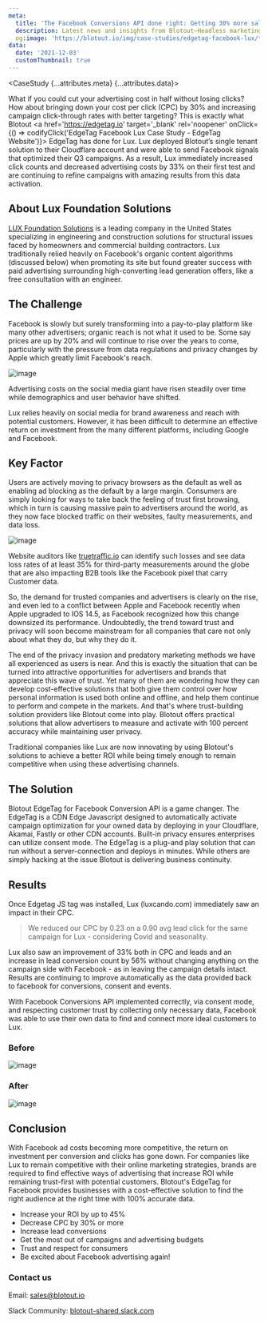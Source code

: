 ```yaml
---
meta:
  title: 'The Facebook Conversions API done right: Getting 30% more sales per dollar spent with Blotout Edgetag | Blotout'
  description: Latest news and insights from Blotout—Headless marketing for the post-cookie era.
  og:image: 'https://blotout.io/img/case-studies/edgetag-facebook-lux/thumbnail.png'
data:
  date: '2021-12-03'
  customThumbnail: true
---
```




<CaseStudy {...attributes.meta} {...attributes.data}>

What if you could cut your advertising cost in half without losing clicks? How about bringing down your cost per click (CPC) by 30% and increasing campaign click-through rates with better targeting? This is exactly what Blotout <a href='https://edgetag.io' target='_blank' rel='noopener' onClick={() => codifyClick('EdgeTag Facebook Lux Case Study - EdgeTag Website')}> EdgeTag</a> has done for Lux. Lux deployed Blotout’s single tenant solution to their Cloudflare account and were able to send Facebook signals that optimized their Q3 campaigns. As a result, Lux immediately increased click counts and decreased advertising costs by 33% on their first test and are continuing to refine campaigns with amazing results from this data activation.

## About Lux Foundation Solutions

<a href='https://luxcando.com' target='_blank'>LUX Foundation Solutions</a> is a leading company in the United States specializing in engineering and construction solutions for structural issues faced by homeowners and commercial building contractors. Lux traditionally relied heavily on Facebook's organic content algorithms (discussed below) when promoting its site but found greater success with paid advertising surrounding high-converting lead generation offers, like a free consultation with an engineer.

## The Challenge

Facebook is slowly but surely transforming into a pay-to-play platform like many other advertisers; organic reach is not what it used to be. Some say prices are up by 20% and will continue to rise over the years to come, particularly with the pressure from data regulations and privacy changes  by Apple which greatly limit Facebook's reach.

![image](/img/case-studies/edgetag-facebook-lux/1.png)

Advertising costs on the social media giant have risen steadily over time while demographics and user behavior have shifted.

Lux relies heavily on social media for brand awareness and reach with potential customers. However, it has been difficult to determine an effective return on investment from the many different platforms, including Google and Facebook.

## Key Factor

Users are actively moving to privacy browsers as the default as well as enabling ad blocking as the default by a large margin. Consumers are simply looking for ways to take back the feeling of trust first browsing, which in turn is causing massive pain to advertisers around the world, as they now face blocked traffic on their websites, faulty measurements, and data loss.

![image](/img/case-studies/edgetag-facebook-lux/2.png)

Website auditors like [truetraffic.io](https://truetraffic.io) can identify such losses and see data loss rates of at least 35% for third-party measurements around the globe that are also impacting B2B tools like the Facebook pixel that carry Customer data.

So, the demand for trusted companies and advertisers is clearly on the rise, and even led to a conflict between Apple and Facebook recently when Apple upgraded to IOS 14.5, as Facebook recognized how this change downsized its performance. Undoubtedly, the trend toward trust and privacy will soon become mainstream for all companies that care not only about what they do, but why they do it.

The end of the privacy invasion and predatory marketing methods we have all experienced as users is near. And this is exactly the situation that can be turned into attractive opportunities for advertisers and brands that appreciate this wave of trust. Yet many of them are wondering how they can develop cost-effective solutions that both give them control over how personal information is used both online and offline, and help them continue to perform and compete in the markets. And that's where trust-building solution providers like Blotout come into play. Blotout offers practical solutions that allow advertisers to measure and activate with 100 percent accuracy while maintaining user privacy.

Traditional companies like Lux are now innovating by using Blotout's solutions to achieve a better ROI while being timely enough to remain competitive when using these advertising channels.

## The Solution

Blotout EdgeTag for Facebook Conversion API is a game changer. The EdgeTag is a  CDN Edge Javascript designed to automatically activate campaign optimization for your owned data by deploying in your Cloudflare, Akamai, Fastly or other CDN accounts. Built-in privacy ensures enterprises can utilize consent mode. The EdgeTag is a plug-and play solution that can run without a server-connection and deploys in minutes. While others are simply hacking at the issue Blotout is delivering business continuity.

## Results

Once Edgetag JS tag was installed, Lux (luxcando.com) immediately saw an impact in their CPC.

> We reduced our CPC by 0.23 on a 0.90 avg lead click for the same campaign for Lux - considering Covid and seasonality.

Lux also saw an improvement of 33% both in CPC and leads and an increase in lead conversion count by 56% without changing anything on the campaign side with Facebook - as in leaving the campaign details intact. Results are continuing to improve automatically as the data provided back to facebook for conversions, consent and events.

With Facebook Conversions API implemented correctly, via consent mode, and respecting customer trust by collecting only necessary data, Facebook was able to use their own data to find and connect more ideal customers to Lux.

### Before

![image](/img/case-studies/edgetag-facebook-lux/3.png)

### After

![image](/img/case-studies/edgetag-facebook-lux/4.png)

## Conclusion

With Facebook ad costs becoming more competitive, the return on investment per conversion and clicks has gone down. For companies like Lux to remain competitive with their online marketing strategies, brands are required to find effective ways of advertising that increase ROI while remaining trust-first with potential customers. Blotout's EdgeTag for Facebook provides businesses with a cost-effective solution to find the right audience at the right time with 100% accurate data.

* Increase your ROI by up to 45%
* Decrease CPC by 30% or more
* Increase lead conversions
* Get the most out of campaigns and advertising budgets
* Trust and respect for consumers
* Be excited about Facebook advertising again!

<PrimaryCTA link='https://edgetag.io' rel='next' text='Go to EdgeTag' codify_as='EdgeTag Facebook Lux Case Study - EdgeTag Website CTA' />

### Contact us

Email: [sales@blotout.io](mailto:sales@blotout.io)

Slack Community: <a href='https://join.slack.com/t/blotout-shared/shared_invite/zt-nzwq4zpj-hOpfoZUs9Ar0n~fSxPBaSw' target='_blank'>blotout-shared.slack.com</a>

</CaseStudy>
